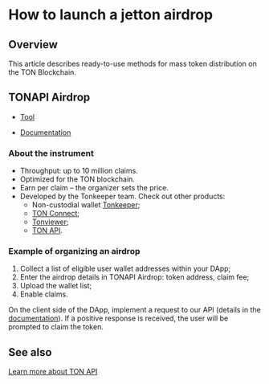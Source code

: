 

# How to launch a jetton airdrop

## Overview

This article describes ready-to-use methods for mass token distribution on the TON Blockchain.

## TONAPI Airdrop

<Player url="https://www.youtube.com/watch?v=8HHXykOyNys" />

* [Tool](https://tonapi.io/airdrop?utm_source=web\&utm_medium=tondocs\&utm_campaign=tondocs_1)

* [Documentation](https://docs.tonconsole.com/tonconsole/jettons/airdrop)

### About the instrument

* Throughput: up to 10 million claims.
* Optimized for the TON blockchain.
* Earn per claim – the organizer sets the price.
* Developed by the Tonkeeper team. Check out other products:
  * Non-custodial wallet [Tonkeeper](/v3/concepts/dive-into-ton/ton-ecosystem/wallet-apps#tonkeeper);
  * [TON Connect](/v3/guidelines/ton-connect/overview);
  * [Tonviewer](/v3/concepts/dive-into-ton/ton-ecosystem/explorers-in-ton#tonviewer);
  * [TON API](https://tonapi.io/).

### Example of organizing an airdrop

1. Collect a list of eligible user wallet addresses within your DApp;
2. Enter the airdrop details in TONAPI Airdrop: token address, claim fee;
3. Upload the wallet list;
4. Enable claims.

On the client side of the DApp, implement a request to our API (details in the [documentation](https://docs.tonconsole.com/tonconsole/jettons/airdrop#api-for-dapp-interaction)). If a positive response is received, the user will be prompted to claim the token.

## See also

[Learn more about TON API](https://tonapi.io?utm_source=web\&utm_medium=tondocs\&utm_campaign=tondocs_2)

<Feedback />
